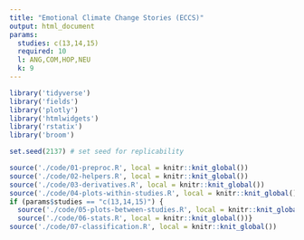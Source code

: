 ```yaml
---
title: "Emotional Climate Change Stories (ECCS)"
output: html_document
params:
  studies: c(13,14,15)
  required: 10
  l: ANG,COM,HOP,NEU
  k: 9
---
```


```r
library('tidyverse')
library('fields')
library('plotly')
library('htmlwidgets')
library('rstatix')
library('broom')

set.seed(2137) # set seed for replicability

source('./code/01-preproc.R', local = knitr::knit_global())
source('./code/02-helpers.R', local = knitr::knit_global())
source('./code/03-derivatives.R', local = knitr::knit_global())
source('./code/04-plots-within-studies.R', local = knitr::knit_global())
if (params$studies == "c(13,14,15)") {
  source('./code/05-plots-between-studies.R', local = knitr::knit_global())
  source('./code/06-stats.R', local = knitr::knit_global())}
source('./code/07-classification.R', local = knitr::knit_global())
```
